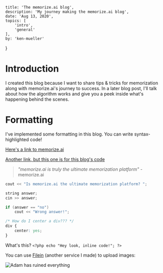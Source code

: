 	title: 'The memorize.ai blog',
	description: 'My journey making the memorize.ai blog',
	date: 'Aug 13, 2020',
	topics: [
		'intro',
		'general'
	],
	by: 'ken-mueller'
}

# Introduction

I created this blog because I want to share tips & tricks for memorization along with memorize.ai's journey to success.
In a later blog post, I'll talk about how the algorithm works and give you a peek inside what's happening behind the scenes.

# Formatting

I've implemented some formatting in this blog. You can write syntax-highlighted code!

[Here's a link to memorize.ai](https://memorize.ai)

[Another link, but this one is for this blog's code](https://github.com/memorize-ai/web/tree/master/public/blog)

> _"memorize.ai is truly the ultimate memorization platform"_ - memorize.ai

```cpp
cout << "Is memorize.ai the ultimate memorization platform? ";

string answer;
cin >> answer;

if (answer == "no")
	cout << "Wrong answer!";
```

```css
/* How do I center a div??? */
div {
	center: yes;
}
```

What's this? `<?php echo "Hey look, inline code!"; ?>`

You can use [Filein](https://file-in.web.app) (another service I made) to upload images:

![Adam has ruined everything](https://storage.googleapis.com/file-in.appspot.com/files/8Y4m7_8Gw8.jpg)
